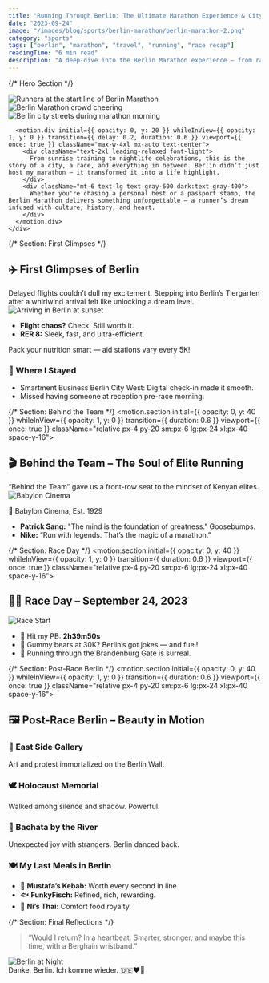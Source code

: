 ```yaml
---
title: "Running Through Berlin: The Ultimate Marathon Experience & City Adventure copy2"
date: "2023-09-24"
image: "/images/blog/sports/berlin-marathon/berlin-marathon-2.png"
category: "sports"
tags: ["berlin", "marathon", "travel", "running", "race recap"]
readingTime: "6 min read"
description: "A deep-dive into the Berlin Marathon experience — from race day adrenaline to post-run city joy."
---
```



<script type="application/ld+json">{`
{
  "@context": "https://schema.org",
  "@type": "BlogPosting",
  "headline": "Running Through Berlin: The Ultimate Marathon Experience & City Adventure",
  "image": ["https://yourdomain.com/images/blog/sports/berlin-marathon/berlin-marathon-2.png"],
  "datePublished": "2023-09-24",
  "author": {
    "@type": "Person",
    "name": "Alex"
  },
  "publisher": {
    "@type": "Organization",
    "name": "Your Blog Name",
    "logo": {
      "@type": "ImageObject",
      "url": "https://yourdomain.com/logo.png"
    }
  },
  "description": "A deep-dive into the Berlin Marathon experience — from race day adrenaline to post-run city joy."
}
`}</script>

<main className="min-h-screen w-full bg-white dark:bg-black text-gray-900 dark:text-gray-100 overflow-x-hidden">



{/* Hero Section */}
<FadeInSection>
  <section className="relative px-4 py-20 sm:px-6 lg:px-24 xl:px-20">
    <div className="space-y-16">
      <GalleryLightbox>
        <div className="relative w-full h-[500px]">
          <Image
            src="/images/blog/sports/berlin-marathon/berlin-marathon-hero.png"
            alt="Runners at the start line of Berlin Marathon"
            fill
            className="rounded-3xl shadow-2xl object-cover border border-gray-200 dark:border-gray-700 transition-transform duration-500 hover:scale-105"
          />
        </div>
        <div className="grid grid-cols-1 md:grid-cols-2 gap-10">
          <div className="relative w-full h-[400px]">
            <Image
              src="/images/blog/sports/berlin-marathon/berlin-marathon-crowd.png"
              alt="Berlin Marathon crowd cheering"
              fill
              className="rounded-2xl shadow-xl object-cover border border-gray-300 dark:border-gray-600 transition-transform duration-500 hover:scale-105"
            />
          </div>
          <div className="relative w-full h-[400px]">
            <Image
              src="/images/blog/sports/berlin-marathon/berlin-marathon-streets.png"
              alt="Berlin city streets during marathon morning"
              fill
              className="rounded-2xl shadow-xl object-cover border border-gray-300 dark:border-gray-600 transition-transform duration-500 hover:scale-105"
            />
          </div>
        </div>
      </GalleryLightbox>

      <motion.div initial={{ opacity: 0, y: 20 }} whileInView={{ opacity: 1, y: 0 }} transition={{ delay: 0.2, duration: 0.6 }} viewport={{ once: true }} className="max-w-4xl mx-auto text-center">
        <div className="text-2xl leading-relaxed font-light">
          From sunrise training to nightlife celebrations, this is the story of a city, a race, and everything in between. Berlin didn’t just host my marathon — it transformed it into a life highlight.
        </div>
        <div className="mt-6 text-lg text-gray-600 dark:text-gray-400">
          Whether you're chasing a personal best or a passport stamp, the Berlin Marathon delivers something unforgettable — a runner’s dream infused with culture, history, and heart.
        </div>
      </motion.div>
    </div>
  </section>
</FadeInSection>







{/* Section: First Glimpses */}
<FadeInSection>
<section className="relative px-4 py-20 sm:px-6 lg:px-24 xl:px-20 space-y-16">
  <div className="text-center">
    <h2 className="text-3xl md:text-4xl font-bold mb-4">✈️ First Glimpses of Berlin</h2>
    <div className="text-lg text-gray-600 dark:text-gray-300">
      Delayed flights couldn’t dull my excitement. Stepping into Berlin’s Tiergarten after a whirlwind arrival felt like unlocking a dream level.
    </div>
  </div>

  <div className="relative w-full h-[500px]">
    <Image src="/images/blog/sports/berlin-marathon/berlin-marathon-arrival.png" alt="Arriving in Berlin at sunset" fill className="rounded-2xl shadow-xl object-cover border border-gray-300 dark:border-gray-600" />
  </div>

  <ul className="list-disc list-inside text-lg text-gray-700 dark:text-gray-300 max-w-4xl mx-auto">
    <li><strong>Flight chaos?</strong> Check. Still worth it.</li>
    <li><strong>RER 8:</strong> Sleek, fast, and ultra-efficient.</li>
  </ul>

  <Callout type="tip">
    Pack your nutrition smart — aid stations vary every 5K!
  </Callout>

  <div className="bg-gradient-to-br from-blue-50 to-white dark:from-gray-800 dark:to-gray-900 p-6 rounded-xl shadow-inner max-w-2xl mx-auto">
    <h3 className="text-xl font-semibold mb-2">🏨 Where I Stayed</h3>
    <ul className="list-disc list-inside">
      <li>Smartment Business Berlin City West: Digital check-in made it smooth.</li>
      <li>Missed having someone at reception pre-race morning.</li>
    </ul>
  </div>
</section>
</FadeInSection>








{/* Section: Behind the Team */}
<motion.section initial={{ opacity: 0, y: 40 }} whileInView={{ opacity: 1, y: 0 }} transition={{ duration: 0.6 }} viewport={{ once: true }} className="relative px-4 py-20 sm:px-6 lg:px-24 xl:px-40 space-y-16">
  <div className="text-center">
    <h2 className="text-3xl md:text-4xl font-bold mb-4">🎬 Behind the Team – The Soul of Elite Running</h2>
    <div className="text-lg text-gray-600 dark:text-gray-300">
      “Behind the Team” gave us a front-row seat to the mindset of Kenyan elites.
    </div>
  </div>

  <Image src="/images/blog/sports/berlin-marathon/berlin-marathon-2.png" alt="Babylon Cinema" width={1600} height={900} className="rounded-2xl shadow-xl mx-auto border border-gray-300 dark:border-gray-600" />

  <div className="bg-blue-100 dark:bg-gray-800 p-6 rounded-2xl shadow-inner border border-blue-200 dark:border-gray-700 max-w-3xl mx-auto">
    <p className="font-semibold mb-2">📍 Babylon Cinema, Est. 1929</p>
    <ul className="list-disc list-inside mt-3">
      <li><strong>Patrick Sang:</strong> "The mind is the foundation of greatness." Goosebumps.</li>
      <li><strong>Nike:</strong> “Run with legends. That’s the magic of a marathon.”</li>
    </ul>
  </div>
</motion.section>

{/* Section: Race Day */}
<motion.section initial={{ opacity: 0, y: 40 }} whileInView={{ opacity: 1, y: 0 }} transition={{ duration: 0.6 }} viewport={{ once: true }} className="relative px-4 py-20 sm:px-6 lg:px-24 xl:px-40 space-y-16">
  <div className="text-center">
    <h2 className="text-3xl md:text-4xl font-bold mb-4">🏃‍♂️ Race Day – September 24, 2023</h2>
  </div>

  <Image src="/images/blog/sports/berlin-marathon/berlin-marathon-2.png" alt="Race Start" width={1600} height={900} className="rounded-2xl shadow-xl mx-auto border border-gray-300 dark:border-gray-600" />

  <ul className="list-disc list-inside text-lg text-gray-700 dark:text-gray-300 max-w-4xl mx-auto">
    <li>🎯 Hit my PB: <strong>2h39m50s</strong></li>
    <li>🍬 Gummy bears at 30K? Berlin’s got jokes — and fuel!</li>
    <li>🏁 Running through the Brandenburg Gate is surreal.</li>
  </ul>
</motion.section>

{/* Section: Post-Race Berlin */}
<motion.section initial={{ opacity: 0, y: 40 }} whileInView={{ opacity: 1, y: 0 }} transition={{ duration: 0.6 }} viewport={{ once: true }} className="relative px-4 py-20 sm:px-6 lg:px-24 xl:px-40 space-y-16">
  <div className="text-center">
    <h2 className="text-3xl md:text-4xl font-bold mb-10">🖼️ Post-Race Berlin – Beauty in Motion</h2>
  </div>

  <div className="grid md:grid-cols-3 gap-10">
    <div className="bg-white dark:bg-gray-800 rounded-xl shadow-md p-6">
      <h3 className="text-lg font-semibold">🎨 East Side Gallery</h3>
      <p>Art and protest immortalized on the Berlin Wall.</p>
    </div>
    <div className="bg-white dark:bg-gray-800 rounded-xl shadow-md p-6">
      <h3 className="text-lg font-semibold">🕊️ Holocaust Memorial</h3>
      <p>Walked among silence and shadow. Powerful.</p>
    </div>
    <div className="bg-white dark:bg-gray-800 rounded-xl shadow-md p-6">
      <h3 className="text-lg font-semibold">💃 Bachata by the River</h3>
      <p>Unexpected joy with strangers. Berlin danced back.</p>
    </div>
  </div>

  <div className="text-center">
    <h3 className="text-2xl font-semibold mt-10 mb-6">🍽️ My Last Meals in Berlin</h3>
    <ul className="list-disc list-inside max-w-2xl mx-auto text-lg text-gray-700 dark:text-gray-300">
      <li>🥙 <strong>Mustafa’s Kebab:</strong> Worth every second in line.</li>
      <li>🐟 <strong>FunkyFisch:</strong> Refined, rich, rewarding.</li>
      <li>🍜 <strong>Ni’s Thai:</strong> Comfort food royalty.</li>
    </ul>
  </div>
</motion.section>

{/* Section: Final Reflections */}
<section initial={{ opacity: 0, y: 40 }} whileInView={{ opacity: 1, y: 0 }} transition={{ duration: 0.6 }} viewport={{ once: true }} className="relative px-4 py-20 sm:px-6 lg:px-24 xl:px-40 text-center space-y-12">
  <blockquote className="italic text-xl max-w-3xl mx-auto text-gray-600 dark:text-gray-300 border-l-4 border-red-400 pl-6">
    “Would I return? In a heartbeat. Smarter, stronger, and maybe this time, with a Berghain wristband.”
  </blockquote>

  <Image src="/images/blog/sports/berlin-marathon/berlin-marathon-2.png" alt="Berlin at Night" width={1600} height={900} className="rounded-3xl shadow-2xl mx-auto border border-gray-300 dark:border-gray-600" />

  <div className="text-2xl font-bold text-gray-800 dark:text-gray-100 animate-fadeIn delay-500">
    Danke, Berlin. Ich komme wieder. 🇩🇪❤️‍🔥
  </div>
</section>

<AuthorBox name="Amadou" bio="Paris-based AI engineer, runner, and dancer. Sharing stories from the track and the terminal — race recaps and AI deep dives." avatar="/images/profile.jpeg" />
<ShareButtons />


</main>
